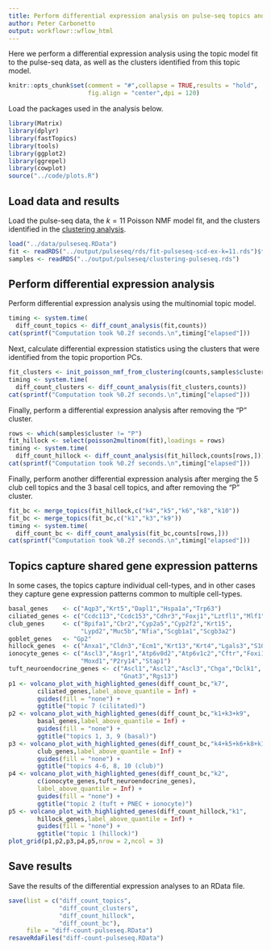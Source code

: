```yaml
---
title: Perform differential expression analysis on pulse-seq topics and clusters
author: Peter Carbonetto
output: workflowr::wflow_html
---
```


Here we perform a differential expression analysis using the topic
model fit to the pulse-seq data, as well as the clusters identified
from this topic model.

```r
knitr::opts_chunk$set(comment = "#",collapse = TRUE,results = "hold",
                      fig.align = "center",dpi = 120)
```

Load the packages used in the analysis below.

```r
library(Matrix)
library(dplyr)
library(fastTopics)
library(tools)
library(ggplot2)
library(ggrepel)
library(cowplot)
source("../code/plots.R")
```

Load data and results
---------------------

Load the pulse-seq data, the $k = 11$ Poisson NMF model fit, and the
clusters identified in the [clustering analysis](clusters_pulseseq.html).

```r
load("../data/pulseseq.RData")
fit <- readRDS("../output/pulseseq/rds/fit-pulseseq-scd-ex-k=11.rds")$fit
samples <- readRDS("../output/pulseseq/clustering-pulseseq.rds")
```

Perform differential expression analysis
----------------------------------------

Perform differential expression analysis using the multinomial topic
model.

```r
timing <- system.time(
  diff_count_topics <- diff_count_analysis(fit,counts))
cat(sprintf("Computation took %0.2f seconds.\n",timing["elapsed"]))
```

Next, calculate differential expression statistics using the clusters
that were identified from the topic proportion PCs.

```r
fit_clusters <- init_poisson_nmf_from_clustering(counts,samples$cluster)
timing <- system.time(
  diff_count_clusters <- diff_count_analysis(fit_clusters,counts))
cat(sprintf("Computation took %0.2f seconds.\n",timing["elapsed"]))
```

Finally, perform a differential expression analysis after removing the
"P" cluster.

```r
rows <- which(samples$cluster != "P")
fit_hillock <- select(poisson2multinom(fit),loadings = rows)
timing <- system.time(
  diff_count_hillock <- diff_count_analysis(fit_hillock,counts[rows,]))
cat(sprintf("Computation took %0.2f seconds.\n",timing["elapsed"]))
```

Finally, perform another differential expression analysis after
merging the 5 club cell topics and the 3 basal cell topics, and after
removing the "P" cluster.

```r
fit_bc <- merge_topics(fit_hillock,c("k4","k5","k6","k8","k10"))
fit_bc <- merge_topics(fit_bc,c("k1","k3","k9"))
timing <- system.time(
  diff_count_bc <- diff_count_analysis(fit_bc,counts[rows,]))
cat(sprintf("Computation took %0.2f seconds.\n",timing["elapsed"]))
```

Topics capture shared gene expression patterns
----------------------------------------------

In some cases, the topics capture individual cell-types, and in other
cases they capture gene expression patterns common to multiple
cell-types.

```r
basal_genes    <- c("Aqp3","Krt5","Dapl1","Hspa1a","Trp63")
ciliated_genes <- c("Ccdc113","Ccdc153","Cdhr3","Foxj1","Lztfl1","Mlf1")
club_genes     <- c("Bpifa1","Cbr2","Cyp2a5","Cyp2f2","Krt15",
                    "Lypd2","Muc5b","Nfia","Scgb1a1","Scgb3a2")
goblet_genes   <- "Gp2"
hillock_genes  <- c("Anxa1","Cldn3","Ecm1","Krt13","Krt4","Lgals3","S100a11")
ionocyte_genes <- c("Ascl3","Asgr1","Atp6v0d2","Atp6v1c2","Cftr","Foxi1",
                    "Moxd1","P2ry14","Stap1")
tuft_neuroendocrine_genes <- c("Ascl1","Ascl2","Ascl3","Chga","Dclk1",
                               "Gnat3","Rgs13")
p1 <- volcano_plot_with_highlighted_genes(diff_count_bc,"k7",
        ciliated_genes,label_above_quantile = Inf) +
		guides(fill = "none") +
		ggtitle("topic 7 (cilitated)")
p2 <- volcano_plot_with_highlighted_genes(diff_count_bc,"k1+k3+k9",
        basal_genes,label_above_quantile = Inf) +
		guides(fill = "none") +
		ggtitle("topics 1, 3, 9 (basal)")
p3 <- volcano_plot_with_highlighted_genes(diff_count_bc,"k4+k5+k6+k8+k10",
        club_genes,label_above_quantile = Inf) +
		guides(fill = "none") +
		ggtitle("topics 4-6, 8, 10 (club)")
p4 <- volcano_plot_with_highlighted_genes(diff_count_bc,"k2",
        c(ionocyte_genes,tuft_neuroendocrine_genes),
        label_above_quantile = Inf) +
		guides(fill = "none") +
		ggtitle("topic 2 (tuft + PNEC + ionocyte)")
p5 <- volcano_plot_with_highlighted_genes(diff_count_hillock,"k1",
        hillock_genes,label_above_quantile = Inf) +
		guides(fill = "none") +
		ggtitle("topic 1 (hillock)")
plot_grid(p1,p2,p3,p4,p5,nrow = 2,ncol = 3)
```

Save results
------------

Save the results of the differential expression analyses to an RData
file.

```r
save(list = c("diff_count_topics",
              "diff_count_clusters",
              "diff_count_hillock",
			  "diff_count_bc"),
     file = "diff-count-pulseseq.RData")
resaveRdaFiles("diff-count-pulseseq.RData")
```
